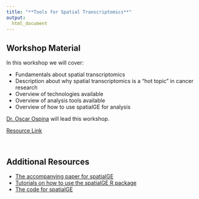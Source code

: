 ```yaml
---
title: "**Tools for Spatial Transcriptomics**"
output:
  html_document
---
```


## Workshop Material

In this workshop we will cover:

- Fundamentals about spatial transcriptomics
- Description about why spatial transcriptomics is a "hot topic" in cancer research
- Overview of technologies available
- Overview of analysis tools available
- Overview of how to use spatialGE for analysis

[Dr. Oscar Ospina](https://www.linkedin.com/in/oscareospina/) will lead this workshop.

<!--
<div class = "link_button"><a href="https://docs.google.com/presentation/d/1yPqGAAMdBA6DMpNlmV22sr-fB9nLc0oGs-0o_z1mxTY/edit?usp=drive_link" target="_blank"> Slides Link</a></div>

<div class = "slido_button"><a href="https://app.sli.do/event/u34YdHzLCsYKgqCNueqiRp" target="_blank"> Discussion Link </a></div>
-->

<div class = "resource_button"><a
href="https://spatialge.moffitt.org/" target="_blank"> Resource Link </a></div>
<br>

## Additional Resources

- [The accompanying paper for spatialGE](https://doi.org/10.1158/0008-5472.CAN-24-2346)
- [Tutorials on how to use the spatialGE R package](https://fridleylab.github.io/spatialGE/)
- [The code for spatialGE](https://github.com/FridleyLab/spatialGE)

<!--
### Note from Oscar:

Point and click tools are very useful for faster and more efficient exploratory analysis than waiting on a bioinformatician that has 10 projects and will take a month to reply. However, those wanting to conduct hypothesis testing and in-depth analysis can't circumvent coding. And so, learning to code, even little-by-little helps.

As a reminder, spatialGE can be used as point and click tool, and there are ST tools on Galaxy. [Asc-Seurat](https://asc-seurat.readthedocs.io/en/latest/installation.html) may be useful but I haven't tested it myself and it'll require you to have Docker installed on the machine to use it.

For single-cell RNA-seq (scRNA-seq) and spatial transcriptomics (ST) analyses, start with the Seurat tutorials and aim to understand what each step is doing. (For those wanting to use/learn Python, Scanpy and Squidpy are good starting points.)
  - [Example Seurat scRNA-seq tutorial](https://satijalab.org/seurat/articles/pbmc3k_tutorial)
  - [Example Seurat ST tutorial](https://satijalab.org/seurat/articles/spatial_vignette.html)
  - [Scanpy tutorials for scRNA-seq](https://scanpy.readthedocs.io/en/stable/tutorials/index.html)
  - [Squidpy tutorials for ST](https://squidpy.readthedocs.io/en/stable/notebooks/tutorials/index.html)

There is a wealth of data sets available (scRNA and ST). I suggest the [Gene Expression Omnibus (GEO)](https://www.ncbi.nlm.nih.gov/geo/), [CROST](https://ngdc.cncb.ac.cn/crost/home), or [TCGA](https://www.cancer.gov/ccg/research/genome-sequencing/tcga).

Also remember: what matters is to start! Don't wait until you fell you can learn a lot. Just start with the tutorials and know that learning takes time, but it pays off. Lastly, don't be afraid to reach out for help/guidance. Most people are willing to help. I certainly am.
-->
